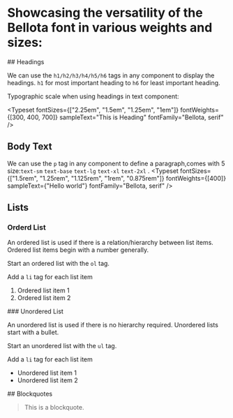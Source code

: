 
<Meta title="Typography" />

# Showcasing the versatility of the Bellota font in various weights and sizes:

<div className="prose">
## Headings

We can use the `h1/h2/h3/h4/h5/h6` tags in any component to display the headings. `h1` for most important heading to `h6` for least important heading.

Typographic scale when using headings in text component:

<Typeset
  fontSizes={["2.25em", "1.5em", "1.25em", "1em"]}
  fontWeights={[300, 400, 700]}
  sampleText="This is Heading"
  fontFamily="Bellota, serif"
/>
## Body Text
We can use the `p` tag in any component to define a paragraph,comes
with 5 size:`text-sm` `text-base` `text-lg` `text-xl` `text-2xl` .
<Typeset
  fontSizes={["1.5rem", "1.25rem", "1.125rem", "1rem", "0.875rem"]}
  fontWeights={[400]}
  sampleText={"Hello world"}
  fontFamily="Bellota, serif"
/>
## Lists 
### Orderd List
An ordered list is used if there is a relation/hierarchy between list items. Ordered list items begin with a number
generally.

Start an ordered list with the `ol` tag.

Add a `li` tag for each list item

<div
  className="docblock-typeset sb-unstyled css-lfk5jr"
  style={{ fontFamily: "Bellota,serif" }}
>
  <ol className="prose">
    <li>Ordered list item 1</li>
    <li>Ordered list item 2</li>
  </ol>
</div>
### Unordered List

An unordered list is used if there is no hierarchy required. Unordered lists start with a bullet.

Start an unordered list with the `ul` tag.

Add a `li` tag for each list item

<div className="docblock-typeset sb-unstyled css-lfk5jr" style={{fontFamily:"Bellota,serif"}}>
<ul>
  <li>Unordered list item 1</li>
  <li>Unordered list item 2</li>
</ul>

</div>
## Blockquotes
<div className="docblock-typeset sb-unstyled css-lfk5jr" style={{fontFamily:"Bellota,serif"}}>
<blockquote className="prose">This is a blockquote.</blockquote>
</div>
</div>
